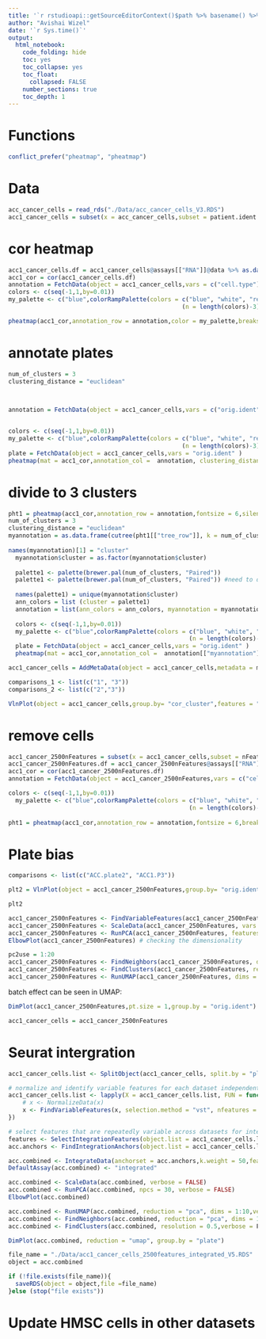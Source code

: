 ```yaml
---
title: '`r rstudioapi::getSourceEditorContext()$path %>% basename() %>% gsub(pattern = "\\.Rmd",replacement = "")`' 
author: "Avishai Wizel"
date: '`r Sys.time()`'
output: 
  html_notebook: 
    code_folding: hide
    toc: yes
    toc_collapse: yes
    toc_float: 
      collapsed: FALSE
    number_sections: true
    toc_depth: 1
---
```




# Functions

```r
conflict_prefer("pheatmap", "pheatmap")
```

# Data

```r
acc_cancer_cells = read_rds("./Data/acc_cancer_cells_V3.RDS")
acc1_cancer_cells = subset(x = acc_cancer_cells,subset = patient.ident == "ACC1")
```



# cor heatmap
```r
acc1_cancer_cells.df = acc1_cancer_cells@assays[["RNA"]]@data %>% as.data.frame()
acc1_cor = cor(acc1_cancer_cells.df)
annotation = FetchData(object = acc1_cancer_cells,vars = c("cell.type"))
colors <- c(seq(-1,1,by=0.01))
my_palette <- c("blue",colorRampPalette(colors = c("blue", "white", "red"))
                                                 (n = length(colors)-3), "red")

pheatmap(acc1_cor,annotation_row = annotation,color = my_palette,breaks = colors,fontsize = 6,show_rownames = T,show_colnames = F)
```
# annotate plates
```r
num_of_clusters = 3
clustering_distance = "euclidean"

  

annotation = FetchData(object = acc1_cancer_cells,vars = c("orig.ident"))


colors <- c(seq(-1,1,by=0.01))
my_palette <- c("blue",colorRampPalette(colors = c("blue", "white", "red"))
                                                 (n = length(colors)-3), "red")
plate = FetchData(object = acc1_cancer_cells,vars = "orig.ident" )
pheatmap(mat = acc1_cor,annotation_col =  annotation, clustering_distance_rows = clustering_distance,clustering_distance_cols = clustering_distance,color = my_palette,breaks = colors,show_rownames = F,show_colnames = F)
```
# divide to 3 clusters
```r
pht1 = pheatmap(acc1_cor,annotation_row = annotation,fontsize = 6,silent = T)
num_of_clusters = 3
clustering_distance = "euclidean"
myannotation = as.data.frame(cutree(pht1[["tree_row"]], k = num_of_clusters))
 
names(myannotation)[1] = "cluster"
  myannotation$cluster = as.factor(myannotation$cluster)
  
  palette1 <- palette(brewer.pal(num_of_clusters, "Paired"))
  palette1 <- palette(brewer.pal(num_of_clusters, "Paired")) #need to do twice to work
  
  names(palette1) = unique(myannotation$cluster)
  ann_colors = list (cluster = palette1)
  annotation = list(ann_colors = ann_colors, myannotation = myannotation)
  
  colors <- c(seq(-1,1,by=0.01))
  my_palette <- c("blue",colorRampPalette(colors = c("blue", "white", "red"))
                                                   (n = length(colors)-3), "red")
  plate = FetchData(object = acc1_cancer_cells,vars = "orig.ident" )
  pheatmap(mat = acc1_cor,annotation_col =  annotation[["myannotation"]], annotation_colors = annotation[["ann_colors"]], clustering_distance_rows = clustering_distance,clustering_distance_cols = clustering_distance,color = my_palette,breaks = colors,show_rownames = F,show_colnames = F)
```


```r
acc1_cancer_cells = AddMetaData(object = acc1_cancer_cells,metadata = myannotation,col.name = "cor_cluster")

comparisons_1 <- list(c("1", "3"))
comparisons_2 <- list(c("2","3"))

VlnPlot(object = acc1_cancer_cells,group.by= "cor_cluster",features = "nFeature_RNA")+ stat_compare_means(comparisons = comparisons_1, label = "p.signif",label.y = max(acc1_cancer_cells$nFeature_RNA)*0.7)+ stat_compare_means(comparisons = comparisons_2, label = "p.signif",label.y = max(acc1_cancer_cells$nFeature_RNA)*0.8) + geom_hline(aes(yintercept = 2500, color = "2500 genes"))+scale_colour_manual(values = c("blue"))+ggtitle("Detected genes")
```



# remove cells

```r
acc1_cancer_2500nFeatures = subset(x = acc1_cancer_cells,subset = nFeature_RNA > 2500)
acc1_cancer_2500nFeatures.df = acc1_cancer_2500nFeatures@assays[["RNA"]]@data %>% as.data.frame()
acc1_cor = cor(acc1_cancer_2500nFeatures.df)
annotation = FetchData(object = acc1_cancer_2500nFeatures,vars = c("cell.type"))

colors <- c(seq(-1,1,by=0.01))
  my_palette <- c("blue",colorRampPalette(colors = c("blue", "white", "red"))
                                                   (n = length(colors)-3), "red")
  
pht1 = pheatmap(acc1_cor,annotation_row = annotation,fontsize = 6,breaks = colors, color = my_palette,show_colnames = F,show_rownames = F)
```
# Plate bias
```r

comparisons <- list(c("ACC.plate2", "ACC1.P3"))

plt2 = VlnPlot(object = acc1_cancer_2500nFeatures,group.by= "orig.ident",features = "nFeature_RNA")+ stat_compare_means(comparisons = comparisons, label = "p.signif",label.y = 10000)+ggtitle("Detected genes")

plt2
```

```r
acc1_cancer_2500nFeatures <- FindVariableFeatures(acc1_cancer_2500nFeatures, selection.method = "vst", nfeatures = 15000)
acc1_cancer_2500nFeatures <- ScaleData(acc1_cancer_2500nFeatures, vars.to.regress = c("percent.mt","nCount_RNA"))
acc1_cancer_2500nFeatures <- RunPCA(acc1_cancer_2500nFeatures, features = VariableFeatures(object = acc1_cancer_2500nFeatures))
ElbowPlot(acc1_cancer_2500nFeatures) # checking the dimensionality 
```


```r
pc2use = 1:20
acc1_cancer_2500nFeatures <- FindNeighbors(acc1_cancer_2500nFeatures, dims = pc2use)
acc1_cancer_2500nFeatures <- FindClusters(acc1_cancer_2500nFeatures, resolution = 1)
acc1_cancer_2500nFeatures <- RunUMAP(acc1_cancer_2500nFeatures, dims = pc2use)
```

batch effect can be seen in UMAP:
```r
DimPlot(acc1_cancer_2500nFeatures,pt.size = 1,group.by = "orig.ident")
```
```r
acc1_cancer_cells = acc1_cancer_2500nFeatures
```

# Seurat intergration
```r
acc1_cancer_cells.list <- SplitObject(acc1_cancer_cells, split.by = "plate")

# normalize and identify variable features for each dataset independently
acc1_cancer_cells.list <- lapply(X = acc1_cancer_cells.list, FUN = function(x) {
    # x <- NormalizeData(x)
    x <- FindVariableFeatures(x, selection.method = "vst", nfeatures = 1000)
})

# select features that are repeatedly variable across datasets for integration
features <- SelectIntegrationFeatures(object.list = acc1_cancer_cells.list,nfeatures = 1000)
acc.anchors <- FindIntegrationAnchors(object.list = acc1_cancer_cells.list, anchor.features = features,k.filter = 50)

```

```r
acc.combined <- IntegrateData(anchorset = acc.anchors,k.weight = 50,features.to.integrate = rownames(acc1_cancer_cells),preserve.order = F)
DefaultAssay(acc.combined) <- "integrated"
```

```r
acc.combined <- ScaleData(acc.combined, verbose = FALSE)
acc.combined <- RunPCA(acc.combined, npcs = 30, verbose = FALSE)
ElbowPlot(acc.combined)
```

```r
acc.combined <- RunUMAP(acc.combined, reduction = "pca", dims = 1:10,verbose = F)
acc.combined <- FindNeighbors(acc.combined, reduction = "pca", dims = 1:10, verbose = F)
acc.combined <- FindClusters(acc.combined, resolution = 0.5,verbose = F)
```

```r
DimPlot(acc.combined, reduction = "umap", group.by = "plate")
```

```r
file_name = "./Data/acc1_cancer_cells_2500features_integrated_V5.RDS"
object = acc.combined

if (!file.exists(file_name)){
  saveRDS(object = object,file =file_name)
}else (stop("file exists"))
```

# Update HMSC cells in other datasets

